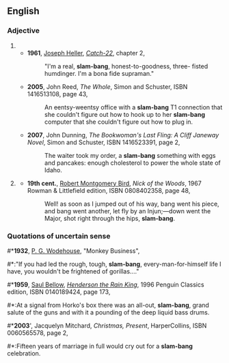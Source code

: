 ==English==
===Adjective===
{{en-adj|pos=[[slam]]-[[bang]]]|-}}
#{{rfdef}}
#*'''1961''', [[w:Joseph Heller|Joseph Heller]], [[w:Catch-22|''Catch-22'']], chapter 2,
#*:"I'm a real, '''slam-bang''', honest-to-goodness, three- fisted humdinger. I'm a bona fide supraman."<!--sic 'supraman'-->
#*'''2005''', John Reed, ''The Whole'', Simon and Schuster, ISBN 1416513108, page 43,
#*:An eentsy-weentsy office with a '''slam-bang''' T1 connection that she couldn't figure out how to hook up to her '''slam-bang''' computer that she couldn't figure out how to plug in.
#*'''2007''', John Dunning, ''The Bookwoman's Last Fling: A Cliff Janeway Novel'', Simon and Schuster, ISBN 1416523391, page 2,
#*:The waiter took my order, a '''slam-bang''' something with eggs and pancakes: enough cholesterol to power the whole state of Idaho.
#{{onomat}} {{rfdef}}
#*'''19th cent.''',<!--can't find exact date, but it should be findable--> [[w:Robert Montgomery Bird|Robert Montgomery Bird]], ''Nick of the Woods'', 1967 Rowman & Littlefield edition, ISBN 0808402358, page 48,
#*:Well! as soon as I jumped out of his way, bang went his piece, and bang went another, let fly by an Injun;—down went the Major, shot right through the hips, '''slam-bang'''.

===Quotations of uncertain sense===
#*'''1932''', [[w:P. G. Wodehouse|P. G. Wodehouse]], "Monkey Business",
#*:"If you had led the rough, tough, '''slam-bang''', every-man-for-himself life I have,
you wouldn't be frightened of gorillas...."
#*'''1959''', [[w:Saul Bellow|Saul Bellow]], [[w:Henderson the Rain King|''Henderson the Rain King'']], 1996 Penguin Classics edition, ISBN 0140189424, page 173,
#*:At a signal from Horko's box there was an all-out, '''slam-bang''', grand salute of the guns and with it a pounding of the deep liquid bass drums.
#*'''2003'''', Jacquelyn Mitchard, ''Christmas, Present'', HarperCollins, ISBN 0060565578, page 2,
#*:Fifteen years of marriage in full would cry out for a '''slam-bang''' celebration.